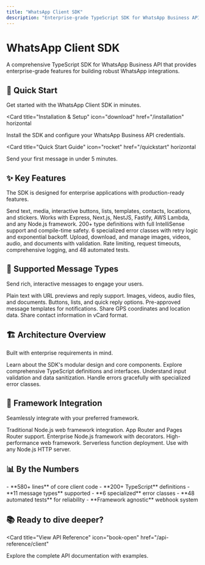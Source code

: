 ```yaml
---
title: "WhatsApp Client SDK"
description: "Enterprise-grade TypeScript SDK for WhatsApp Business API with comprehensive message types, framework-agnostic webhooks, and production-ready features"
---
```


# WhatsApp Client SDK

A comprehensive TypeScript SDK for WhatsApp Business API that provides enterprise-grade features for building robust WhatsApp integrations.

## 🚀 Quick Start

Get started with the WhatsApp Client SDK in minutes.

<Card
  title="Installation & Setup"
  icon="download"
  href="/installation"
  horizontal
>
  Install the SDK and configure your WhatsApp Business API credentials.
</Card>

<Card
  title="Quick Start Guide"
  icon="rocket"
  href="/quickstart"
  horizontal
>
  Send your first message in under 5 minutes.
</Card>

## ✨ Key Features

The SDK is designed for enterprise applications with production-ready features.

<Columns cols={2}>
  <Card
    title="11 Message Types"
    icon="message"
    href="/messages/overview"
  >
    Send text, media, interactive buttons, lists, templates, contacts, locations, and stickers.
  </Card>
  <Card
    title="Framework Agnostic Webhooks"
    icon="webhook"
    href="/webhooks/overview"
  >
    Works with Express, Next.js, NestJS, Fastify, AWS Lambda, and any Node.js framework.
  </Card>
  <Card
    title="TypeScript First"
    icon="code"
    href="/core-concepts/types"
  >
    200+ type definitions with full IntelliSense support and compile-time safety.
  </Card>
  <Card
    title="Error Handling"
    icon="shield"
    href="/core-concepts/errors"
  >
    6 specialized error classes with retry logic and exponential backoff.
  </Card>
  <Card
    title="Media Management"
    icon="image"
    href="/messages/media"
  >
    Upload, download, and manage images, videos, audio, and documents with validation.
  </Card>
  <Card
    title="Production Ready"
    icon="check-circle"
    href="/guides/production-deployment"
  >
    Rate limiting, request timeouts, comprehensive logging, and 48 automated tests.
  </Card>
</Columns>

## 📱 Supported Message Types

Send rich, interactive messages to engage your users.

<Columns cols={3}>
  <Card
    title="Text Messages"
    icon="text"
    href="/messages/text"
  >
    Plain text with URL previews and reply support.
  </Card>
  <Card
    title="Media Messages"
    icon="photo"
    href="/messages/media"
  >
    Images, videos, audio files, and documents.
  </Card>
  <Card
    title="Interactive Messages"
    icon="hand-pointer"
    href="/messages/interactive"
  >
    Buttons, lists, and quick reply options.
  </Card>
  <Card
    title="Template Messages"
    icon="template"
    href="/messages/template"
  >
    Pre-approved message templates for notifications.
  </Card>
  <Card
    title="Location Messages"
    icon="map-pin"
    href="/messages/location"
  >
    Share GPS coordinates and location data.
  </Card>
  <Card
    title="Contact Cards"
    icon="address-book"
    href="/messages/contacts"
  >
    Share contact information in vCard format.
  </Card>
</Columns>

## 🏗️ Architecture Overview

Built with enterprise requirements in mind.

<Columns cols={2}>
  <Card
    title="Client Architecture"
    icon="sitemap"
    href="/core-concepts/architecture"
  >
    Learn about the SDK's modular design and core components.
  </Card>
  <Card
    title="Type System"
    icon="code-branch"
    href="/core-concepts/types"
  >
    Explore comprehensive TypeScript definitions and interfaces.
  </Card>
  <Card
    title="Validation System"
    icon="check-double"
    href="/core-concepts/validation"
  >
    Understand input validation and data sanitization.
  </Card>
  <Card
    title="Error Handling"
    icon="exclamation-triangle"
    href="/core-concepts/errors"
  >
    Handle errors gracefully with specialized error classes.
  </Card>
</Columns>

## 🎯 Framework Integration

Seamlessly integrate with your preferred framework.

<Columns cols={3}>
  <Card
    title="Express.js"
    icon="server"
    href="/webhooks/frameworks"
  >
    Traditional Node.js web framework integration.
  </Card>
  <Card
    title="Next.js"
    icon="triangle"
    href="/webhooks/frameworks"
  >
    App Router and Pages Router support.
  </Card>
  <Card
    title="NestJS"
    icon="nest"
    href="/webhooks/frameworks"
  >
    Enterprise Node.js framework with decorators.
  </Card>
  <Card
    title="Fastify"
    icon="flash"
    href="/webhooks/frameworks"
  >
    High-performance web framework.
  </Card>
  <Card
    title="AWS Lambda"
    icon="cloud"
    href="/webhooks/frameworks"
  >
    Serverless function deployment.
  </Card>
  <Card
    title="Custom Setup"
    icon="cog"
    href="/webhooks/frameworks"
  >
    Use with any Node.js HTTP server.
  </Card>
</Columns>

## 📊 By the Numbers

<Info>
- **580+ lines** of core client code
- **200+ TypeScript** definitions
- **11 message types** supported
- **6 specialized** error classes
- **48 automated tests** for reliability
- **Framework agnostic** webhook system
</Info>

## 📚 Ready to dive deeper?

<Card
  title="View API Reference"
  icon="book-open"
  href="/api-reference/client"
>
  Explore the complete API documentation with examples.
</Card>
